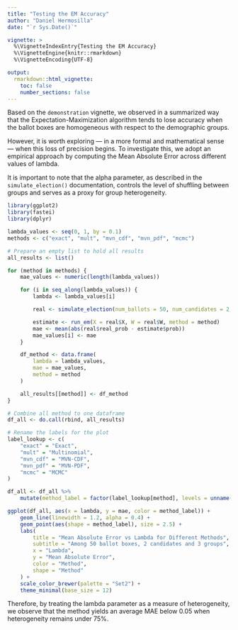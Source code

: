 ```yaml
---
title: "Testing the EM Accuracy"
author: "Daniel Hermosilla"
date: "`r Sys.Date()`"

vignette: >
  %\VignetteIndexEntry{Testing the EM Accuracy}
  %\VignetteEngine{knitr::rmarkdown}
  %\VignetteEncoding{UTF-8}

output:
  rmarkdown::html_vignette:
    toc: false 
    number_sections: false 
---
```

Based on the `demonstration` vignette, we observed in a summarized way that the Expectation-Maximization algorithm tends to lose accuracy when the ballot boxes are homogeneous with respect to the demographic groups.

However, it is worth exploring — in a more formal and mathematical sense — when this loss of precision begins. To investigate this, we adopt an empirical approach by computing the Mean Absolute Error across different values of lambda.

It is important to note that the alpha parameter, as described in the `simulate_election()` documentation, controls the level of shuffling between groups and serves as a proxy for group heterogeneity.

```r
library(ggplot2)
library(fastei)
library(dplyr)

lambda_values <- seq(0, 1, by = 0.1)
methods <- c("exact", "mult", "mvn_cdf", "mvn_pdf", "mcmc")

# Prepare an empty list to hold all results
all_results <- list()

for (method in methods) {
    mae_values <- numeric(length(lambda_values))

    for (i in seq_along(lambda_values)) {
        lambda <- lambda_values[i]

        real <- simulate_election(num_ballots = 50, num_candidates = 2, num_groups = 3, seed = 42, lambda = lambda)

        estimate <- run_em(X = real$X, W = real$W, method = method)
        mae <- mean(abs(real$real_prob - estimate$prob))
        mae_values[i] <- mae
    }

    df_method <- data.frame(
        lambda = lambda_values,
        mae = mae_values,
        method = method
    )

    all_results[[method]] <- df_method
}

# Combine all method to one dataframe
df_all <- do.call(rbind, all_results)

# Rename the labels for the plot
label_lookup <- c(
    "exact" = "Exact",
    "mult" = "Multinomial",
    "mvn_cdf" = "MVN-CDF",
    "mvn_pdf" = "MVN-PDF",
    "mcmc" = "MCMC"
)

df_all <- df_all %>%
    mutate(method_label = factor(label_lookup[method], levels = unname(label_lookup)))

ggplot(df_all, aes(x = lambda, y = mae, color = method_label)) +
    geom_line(linewidth = 1.2, alpha = 0.4) +
    geom_point(aes(shape = method_label), size = 2.5) +
    labs(
        title = "Mean Absolute Error vs Lambda for Different Methods",
        subtitle = "Among 50 ballot boxes, 2 candidates and 3 groups",
        x = "Lambda",
        y = "Mean Absolute Error",
        color = "Method",
        shape = "Method"
    ) +
    scale_color_brewer(palette = "Set2") +
    theme_minimal(base_size = 12)
```

Therefore, by treating the lambda parameter as a measure of heterogeneity, we observe that the method yields an average MAE below $0.05$ when heterogeneity remains under $75\%$.
